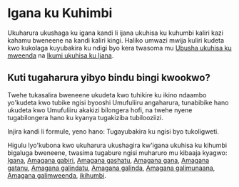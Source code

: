# Igana ku Kuhimbi

Ukuharura ukushaga ku igana kandi li ijana ukuhisa ku kuhumbi kaliri kazi kahamu bweneene na kandi kaliri kingi. Haliko umwazi mwija kuliri kudeta kwo kukolaga kuyubakira ku ndigi byo kera twasoma mu [Ubusha ukuhisa ku mweenda](./zero-ku-ikumi) na [Ikumi ukuhisa ku Ijana](./ikumi-ku-igana).

## Kuti tugaharura yibyo bindu bingi kwookwo?

Twehe tukasalira bweneene ukudeta kwo tuhikire ku ikino ndaambo yo'kudeta kwo tubike ngisi byooshi Umufuliiru angaharura, tunabibike hano ukudeta kwo Umufuliiru akakizi bilongera hofi, na twehe nyene tugabilongera hano ku kyanya tugakiziba tubilooziizi.

Injira kandi li formule, yeno hano: Tugayubakira ku ngisi byo tukoligweti.

Higulu lyo'kubona kwo ukuharura ukushagira kw'igana ukuhisa ku kihumbi bigaluga bweneene, twasima tugabure ngisi muharuro mu kibaaja kyagwo: [Igana](./igana), [Amagana gabiri](./magana-gabiri), [Amagana gashatu](./magana-gashatu), [Amagana gana](./magana-gana), [Amagana gatanu](./magana-gatanu), [Amagana galindatu](./magana-galindatu), [Amagana galinda](./magana-galinda), [Amagana galimunaana](./magana-galimunaana), [Amagana galimweenda](./magana-galimweenda), [ikihumbi](./hihumbi).
